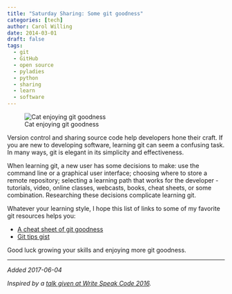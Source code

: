 ```yaml
---
title: "Saturday Sharing: Some git goodness"
categories: [tech]
author: Carol Willing
date: 2014-03-01
draft: false
tags:
  - git
  - GitHub
  - open source
  - pyladies
  - python
  - sharing
  - learn
  - software
---
```


![Cat enjoying git goodness](../../static/images/2014/03/2013-08-17-14.12.49.jpg)

Version control and sharing source code help developers hone their craft. If you
are new to developing software, learning git can seem a confusing task. In many
ways, git is elegant in its simplicity and effectiveness.

<!-- more -->

When learning git, a new user has some decisions to make: use the command line
or a graphical user interface; choosing where to store a remote repository;
selecting a learning path that works for the developer - tutorials, video,
online classes, webcasts, books, cheat sheets, or some combination. Researching
these decisions complicate learning git.

Whatever your learning style, I hope this list of links to some of my favorite
git resources helps you:

- [A cheat sheet of git
  goodness](https://www.dropbox.com/s/oe2sdbjhpqogbpb/Some%20Git%20Goodness.pdf?dl=0)
- [Git tips gist](https://gist.github.com/willingc/86cc896def0d20752e86)

Good luck growing your skills and enjoying more git goodness.

---

_Added 2017-06-04_

_Inspired by a [talk given at Write Speak Code 2016](https://www.slideshare.net/willingc/yes-you-can-git)._

